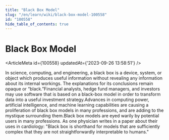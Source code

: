 ```yaml
---
title: "Black Box Model"
slug: "/en/learn/wiki/black-box-model-100558"
id: "100558"
hide_table_of_contents: true
---
```



# Black Box Model

<ArticleMeta id={100558} updatedAt={'2023-09-26 13:58:51'} />
<div className='border-solid border-b border-t-0 my-4 border-[var(--ifm-color-gray-300)]' />

In science, computing, and engineering, a black box is a device, system, or object which produces useful information without revealing any information about its internal workings. The explanations for its conclusions remain opaque or “black.”Financial analysts, hedge fund managers, and investors may use software that is based on a black-box model in order to transform data into a useful investment strategy.Advances in computing power, artificial intelligence, and machine learning capabilities are causing a proliferation of black box models in many professions, and are adding to the mystique surrounding them.Black box models are eyed warily by potential users in many professions. As one physician writes in a paper about their uses in cardiology: "Black box is shorthand for models that are sufficiently complex that they are not straightforwardly interpretable to humans."
